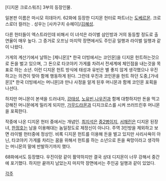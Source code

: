 [디지몬 크로스워즈] 3부의 등장인물.

일본판 이름은 마시모 히데아키. 62화에 등장한 디지몬 헌터로 파트너는 [[도베르몬]]. 크로스로더 컬러는 {{{#purple 보라색}}}. 성우는 [사카구치 슈헤이]/[[김혜성]].

다른 헌터들이 엑스트라인데 비해서 이 녀석은 라이벌 삼인방과 거의 동등할 정도로 출연율이 매우 높다. 그 증거로 오프닝 마지막 장면에서도 주인공 일행과 라이벌 일행과 같이 나왔다.

가게의 계산기에서 날뛰는 [제니몬][* 한국 더빙에서는 코인몬]을 디지몬 헌트하는것으로 돈을 벌고 있으며, 그 돈으로 타코야키 가게를 차려서 전세계에 체인점을 내는것을 목표로 하는 소년. 이런 디지몬 헌트 방식에 태성과 유빈은 별 좋지 않게 생각했으나 우진하고는 의견이 맞아 함께 행동하게 된다. 그런데 우진과 코인몬을 헌트 하던 도중,[가네몬][* 한국 더빙에서는 머니몬]과 만나 사정을 알게 된후 머니몬과 함께 코인몬 포획을 나선다.

하지만 머니몬이 본색을 드러내자, [[강태성]], [[노유빈]],[[나우진]]과 함께 대항하지만 돈을 먹고 강해진 머니몬에게 밀리게 되지만, [[가무드라몬]]과 디지크로스를 시켜 쓰러뜨린후 머니몬을 포획한다.

작중에 나온 디지몬 헌터 중에서는 개념인. [[최지석]]은 [[중2병]]이지, [[서채린]]은 디지몬 된장녀, [[한정호]]는 남을 이용해대는 놈일정도로 제정신이 아니다. 주역 3인방을 제외하고 보면 라이벌 헌터중에 정상인. 비록 디지몬 헌트를 이용해 돈을 벌고 있지만 사리사욕이 아닌, 타코야키 가게를 차리는 꿈을 위해서 헌트를 하는 소년으로 돈을 욕망이라고 생각하는 머니몬의 말에 반발하기까지 했다.

68화에서도 등장했다. 우진이랑 같이 활약하지만 결국 상대 디지몬이 너무 강해서 중간에 포기했다. 하지만 끝까지 남았는지 마지막 장면에서는 주인공 일행과 같이 있었다.

[[각주]]
